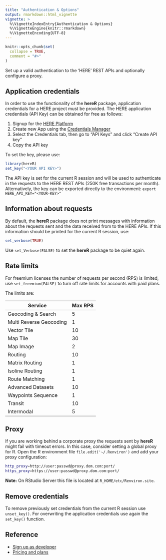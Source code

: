 ```yaml
---
title: "Authentication & Options"
output: rmarkdown::html_vignette
vignette: >
  %\VignetteIndexEntry{Authentication & Options}
  %\VignetteEngine{knitr::rmarkdown}
  %\VignetteEncoding{UTF-8}
---
```


```r
knitr::opts_chunk$set(
  collapse = TRUE,
  comment = "#>"
)
```

Set up a valid authentication to the 'HERE' REST APIs and optionally configure a proxy.

## Application credentials

In order to use the functionality of the **hereR** package, application credentials for a HERE project must be provided. The HERE application credentials (API Key) can be obtained for free as follows:

1. Signup for the [HERE Platform](https://platform.here.com)
2. Create new App using the [Credentials Manager](https://platform.here.com/admin/apps?action=new-registration)
3. Select the Credentials tab, then go to "API Keys" and click "Create API key"
4. Copy the API key

To set the key, please use:

```r
library(hereR)
set_key("<YOUR API KEY>")
```

The API key is set for the current R session and will be used to authenticate in the requests to the HERE REST APIs (250K free transactions per month). Alternatively, the key can be exported directly to the environment: `export HERE_API_KEY="<YOUR-KEY>"`

## Information about requests

By default, the **hereR** package does not print messages with information about the
requests sent and the data received from to the HERE APIs. If this information should be printed for the current R session, use:

```r
set_verbose(TRUE)
```

Use `set_Verbose(FALSE)` to set the **hereR** package to be quiet again.

## Rate limits

For freemium licenses the number of requests per second (RPS) is limited, use `set_freemium(FALSE)` to turn off rate limits for accounts with paid plans.

The limits are: 

Service | Max RPS
-- | --
Geocoding & Search | 5
Multi Reverse Geocoding | 1
Vector Tile | 10
Map Tile | 30
Map Image | 2
Routing | 10
Matrix Routing | 1
Isoline Routing | 1
Route Matching | 1
Advanced Datasets | 10
Waypoints Sequence | 1
Transit | 10
Intermodal | 5

## Proxy

If you are working behind a corporate proxy the requests sent by **hereR** might fail with timeout errors.
In this case, consider setting a global proxy for R. Open the R environment file `file.edit('~/.Renviron')` and add your proxy configuration:

``` sh
http_proxy=http://user:passwd@proxy.dom.com:port/
https_proxy=https://user:passwd@proxy.dom.com:port/
```

**Note:** On RStudio Server this file is located at `R_HOME/etc/Renviron.site`.

## Remove credentials

To remove previously set credentials from the current R session use `unset_key()`.
For overwriting the application credentials use again the `set_key()` function.

## Reference

* [Sign up as developer](https://developer.here.com/sign-up?create=Freemium-Basic&keepState=true&step=account)
* [Pricing and plans](https://developer.here.com/pricing)
